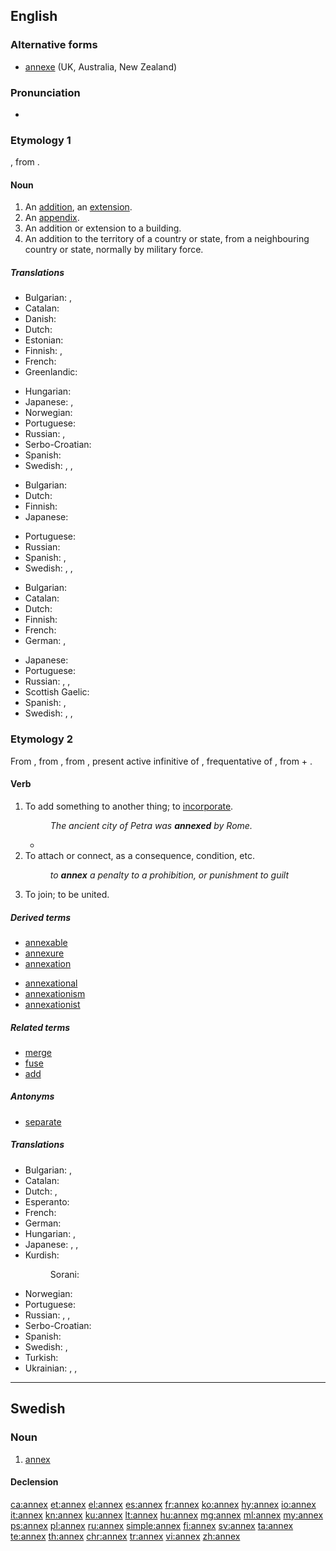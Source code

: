 ==English==

===Alternative forms===
* [[annexe]] (UK, Australia, New Zealand)

===Pronunciation===
* {{a|UK}} {{IPA|/ˈæn.ɛks/|lang=en}}

===Etymology 1===
{{borrowing|fr|annexe|lang=en}}, from {{etyl|la|en}} {{m|la|annexus}}.

====Noun====
{{en-noun|es}}

# An [[addition]], an [[extension]].
# An [[appendix]].
# An addition or extension to a building.
# An addition to the territory of a country or state, from a neighbouring country or state, normally by military force.

=====Translations=====
{{trans-top|addition, an extension}}
* Bulgarian: {{t+|bg|приба́вка|f}},  {{t+|bg|допълне́ние|n}}
* Catalan: {{t+|ca|annex|m}}
* Danish: {{t|da|bilag}}
* Dutch: {{t+|nl|bijlage|f}}
* Estonian: {{t|et|lisa}}
* Finnish: {{t+|fi|lisäys}}, {{t+|fi|laajennus}}
* French: {{t+|fr|annexe}}
* Greenlandic: {{t|kl|bilagi}}
{{trans-mid}}
* Hungarian: {{t+|hu|függelék}}
* Japanese: {{t|ja|付加物|tr=fukabutsu|sc=Jpan}}, {{t+|ja|付属|tr=fuzoku|sc=Jpan}}
* Norwegian: {{t+|no|anneks}}
* Portuguese: {{t+|pt|anexo|m}}
* Russian: {{t+|ru|приба́вка|f|sc=Cyrl}}, {{t+|ru|дополне́ние|n|sc=Cyrl}}
* Serbo-Croatian: {{t+|sh|aneks|m}}
* Spanish: {{t+|es|anexo|m}}
* Swedish: {{t+|sv|annex}}, {{t+|sv|tillägg}}, {{t+|sv|bilaga}}
{{trans-bottom}}

{{trans-top|appendix}}
* Bulgarian: {{t+|bg|приложе́ние|n}}
* Dutch: {{t+|nl|aanhangsel|n}}
* Finnish: {{t+|fi|liite}}
* Japanese: {{t|ja|付録|tr=furoku|sc=Jpan}}
{{trans-mid}}
* Portuguese: {{t+|pt|anexo|m}}
* Russian: {{t+|ru|приложе́ние|n|sc=Cyrl}}
* Spanish: {{t+|es|apéndice|m}}, {{t+|es|extensión|f}}
* Swedish: {{t+|sv|appendix}}, {{t+|sv|tillägg}}, {{t+|sv|bilaga}}
{{trans-bottom}}

{{trans-top|addition or extension to a building}}
* Bulgarian: {{t+|bg|пристро́йка|f}}
* Catalan: {{t+|ca|annex|m}}
* Dutch: {{t|nl|uitbouw|m}}
* Finnish: {{t|fi|lisärakennus}}
* French: {{t+|fr|annexe|f}}
* German: {{t+|de|Nebengebäude|n}}, {{t+|de|Anbau|n}}
{{trans-mid}}
* Japanese: {{t|ja|別館|tr=べっかん, bekkan|sc=Jpan}}
* Portuguese: {{t+|pt|anexo|m}}
* Russian: {{t+|ru|пристро́йка|f|sc=Cyrl}}, {{t+|ru|фли́гель|m|sc=Cyrl}}, {{t+|ru|крыло́|n|sc=Cyrl}}
* Scottish Gaelic: {{t|gd|ath-thaigh|m}}
* Spanish: {{t+|es|anexo|m}}, {{t+|es|pabellón|m}}
* Swedish: {{t+|sv|annex}}, {{t|sv|tillbyggnad}}, {{t+|sv|flygel}}
{{trans-bottom}}

{{trans-see|addition of territory|annexation}}

===Etymology 2===
From {{etyl|enm|en}}, from {{etyl|fro|en}} {{term|annexer||lang=fro|to join}}, from {{etyl|ML.|en}} {{m|la|annexāre}}, present active infinitive of {{m|la|annexō}}, frequentative of {{etyl|la|en}} {{m|la|annectō||bind to}}, from {{term|ad||to|lang=la}} + {{m|la|nectō||tie, bind}}.

====Verb====
{{en-verb|annex|es}}

# To add something to another thing; to [[incorporate]].
#: ''The ancient city of Petra was '''annexed''' by Rome.''
#* {{quote-book|title=[[W:Huế|Wikipedia:Syngman Rhee]] | year=2009 | passage= ''In 1910, he returned to Korea, which had by this time been '''annexed''' by Japan.'' }}
# To attach or connect, as a consequence, condition, etc.
#: ''to '''annex''' a penalty to a prohibition, or punishment to guilt''
# {{context|intransitive|lang=en}} To join; to be united.
#: {{rfquotek|Tooke}}

=====Derived terms=====
{{der-top}}
* [[annexable]]
* [[annexure]]
* [[annexation]]
{{der-mid}}
* [[annexational]]
* [[annexationism]]
* [[annexationist]]
{{der-bottom}}

=====Related terms=====
* [[merge]]
* [[fuse]]
* [[add]]

=====Antonyms=====
* [[separate]]

=====Translations=====
{{trans-top|to add something to another, to incorporate into}}
* Bulgarian: {{t+|bg|присъединявам}},  {{t+|bg|прибавям}}
* Catalan: {{t+|ca|annexar}}
* Dutch: {{t+|nl|annexeren}},  {{t+|nl|inlijven}}
* Esperanto: {{t|eo|aneksi}}
* French: {{t+|fr|annexer}}
* German: {{t+|de|annektieren}}
* Hungarian: {{t+|hu|hozzácsatol}}, {{t|hu|annektál}}
* Japanese: {{t|ja|組み入れる||tr=くみいれる, kumiireru}}, {{t|ja|編入|alt=編入する|tr=へんにゅうする, hennyū suru}}, {{t+|ja|併合|alt=併合する|tr=heigō suru|sc=Jpan}}
* Kurdish:
*: Sorani: {{t|ku|خستنه‌ سه‌ر|tr=xistine ser|sc=ku-Arab}}
{{trans-mid}}
* Norwegian: {{t+|no|annektere}}
* Portuguese: {{t+|pt|anexar}}
* Russian: {{t+|ru|аннекси́ровать|impf|pf|tr=annɛksírovatʹ|sc=Cyrl}}, {{t+|ru|присоединя́ть|impf|sc=Cyrl}}, {{t+|ru|присоедини́ть|pf|sc=Cyrl}}
* Serbo-Croatian: {{t+|sh|anektirati}}
* Spanish: {{t+|es|anexar}}
* Swedish: {{t+|sv|införliva}}, {{t+|sv|annektera}}
* Turkish: {{t+|tr|ek}}
* Ukrainian: {{t+|uk|анексува́ти|sc=Cyrl}}, {{t|uk|приє́днувати|impf|sc=Cyrl}}, {{t|uk|приєдна́ти|pf|sc=Cyrl}}
{{trans-bottom}}

----

==Swedish==

===Noun===
{{sv-noun|n}}

# [[#English|annex]]

====Declension====
{{sv-noun-n-zero|genitive=}}

[[ca:annex]]
[[et:annex]]
[[el:annex]]
[[es:annex]]
[[fr:annex]]
[[ko:annex]]
[[hy:annex]]
[[io:annex]]
[[it:annex]]
[[kn:annex]]
[[ku:annex]]
[[lt:annex]]
[[hu:annex]]
[[mg:annex]]
[[ml:annex]]
[[my:annex]]
[[ps:annex]]
[[pl:annex]]
[[ru:annex]]
[[simple:annex]]
[[fi:annex]]
[[sv:annex]]
[[ta:annex]]
[[te:annex]]
[[th:annex]]
[[chr:annex]]
[[tr:annex]]
[[vi:annex]]
[[zh:annex]]